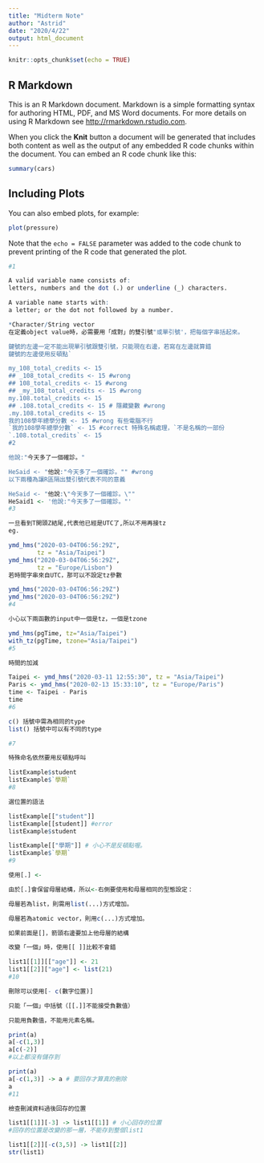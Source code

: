 ```yaml
---
title: "Midterm Note"
author: "Astrid"
date: "2020/4/22"
output: html_document
---
```


```r
knitr::opts_chunk$set(echo = TRUE)
```

## R Markdown

This is an R Markdown document. Markdown is a simple formatting syntax for authoring HTML, PDF, and MS Word documents. For more details on using R Markdown see <http://rmarkdown.rstudio.com>.

When you click the **Knit** button a document will be generated that includes both content as well as the output of any embedded R code chunks within the document. You can embed an R code chunk like this:

```r
summary(cars)
```

## Including Plots

You can also embed plots, for example:

```r
plot(pressure)
```

Note that the `echo = FALSE` parameter was added to the code chunk to prevent printing of the R code that generated the plot.
```r
#1

A valid variable name consists of:
letters, numbers and the dot (.) or underline (_) characters.

A variable name starts with:
a letter; or the dot not followed by a number.

*Character/String vector
在定義object value時，必需要用「成對」的雙引號"或單引號'，把每個字串括起來。

鍵號的左邊一定不能出現單引號跟雙引號，只能現在右邊，若寫在左邊就算錯
鍵號的左邊使用反頓點`

my_108_total_credits <- 15
## _108_total_credits <- 15 #wrong
## 108_total_credits <- 15 #wrong
## _my_108_total_credits <- 15 #wrong
my.108.total_credits <- 15
## .108.total_credits <- 15 # 隱藏變數 #wrong
.my.108.total_credits <- 15
我的108學年總學分數 <- 15 #wrong 有些電腦不行
`我的108學年總學分數` <- 15 #correct 特殊名稱處理，`不是名稱的一部份 
`.108.total_credits` <- 15
#2

他說:"今天多了一個確診。"

HeSaid <- "他說:"今天多了一個確診。"" #wrong
以下兩種為讓R區隔出雙引號代表不同的意義

HeSaid <- "他說:\"今天多了一個確診。\""
HeSaid1 <- '他說:"今天多了一個確診。"'
#3

一旦看到T開頭Z結尾,代表他已經是UTC了,所以不用再接tz
eg.

ymd_hms("2020-03-04T06:56:29Z", 
        tz = "Asia/Taipei") 
ymd_hms("2020-03-04T06:56:29Z", 
        tz = "Europe/Lisbon")
若時間字串來自UTC，那可以不設定tz參數

ymd_hms("2020-03-04T06:56:29Z") 
ymd_hms("2020-03-04T06:56:29Z")
#4

小心以下兩函數的input中一個是tz，一個是tzone

ymd_hms(pgTime, tz="Asia/Taipei")
with_tz(pgTime, tzone="Asia/Taipei")
#5

時間的加減

Taipei <- ymd_hms("2020-03-11 12:55:30", tz = "Asia/Taipei")
Paris <- ymd_hms("2020-02-13 15:33:10", tz = "Europe/Paris")
time <- Taipei - Paris
time
#6

c() 括號中需為相同的type
list() 括號中可以有不同的type

#7

特殊命名依然要用反頓點呼叫

listExample$student
listExample$`學期`
#8

選位置的語法

listExample[["student"]]
listExample[[student]] #error
listExample$student

listExample[["學期"]] # 小心不是反頓點喔。
listExample$`學期`
#9

使用[.] <-

由於[.]會保留母層結構，所以<-右側要使用和母層相同的型態設定：

母層若為list，則需用list(...)方式增加。

母層若為atomic vector，則用c(...)方式增加。

如果前面是[]，箭頭右邊要加上他母層的結構

改變「一個」時，使用[[ ]]比較不會錯

list1[[1]][["age"]] <- 21
list1[[2]]["age"] <- list(21)
#10

刪除可以使用[- c(數字位置)]

只能「一個」中括號（[[.]]不能接受負數值）

只能用負數值，不能用元素名稱。

print(a)
a[-c(1,3)]
a[c(-2)]
#以上都沒有儲存到

print(a)
a[-c(1,3)] -> a # 要回存才算真的刪除
a
#11

檢查刪減資料過後回存的位置

list1[[1]][-3] -> list1[[1]] # 小心回存的位置
#回存的位置是改變的那一層，不能存到整個list1

list1[[2]][-c(3,5)] -> list1[[2]]
str(list1)
```

